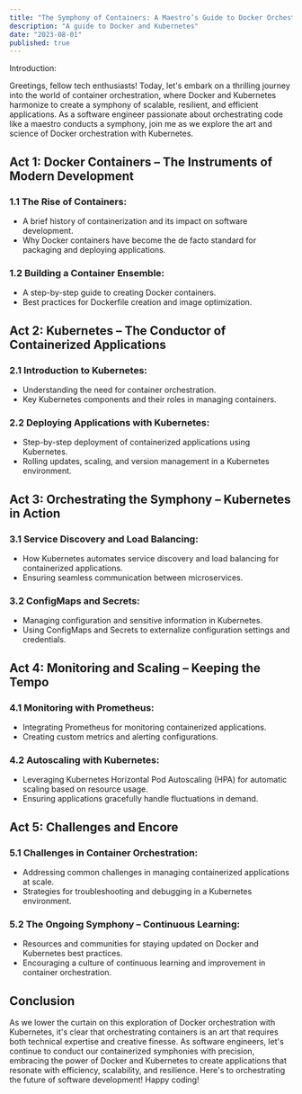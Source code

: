```yaml
---
title: "The Symphony of Containers: A Maestro’s Guide to Docker Orchestration with Kubernetes"
description: "A guide to Docker and Kubernetes"
date: "2023-08-01"
published: true
---
```


Introduction:

Greetings, fellow tech enthusiasts! Today, let's embark on a thrilling journey into the world of container orchestration, where Docker and Kubernetes harmonize to create a symphony of scalable, resilient, and efficient applications. As a software engineer passionate about orchestrating code like a maestro conducts a symphony, join me as we explore the art and science of Docker orchestration with Kubernetes.

## Act 1: Docker Containers – The Instruments of Modern Development

### 1.1 **The Rise of Containers:**

- A brief history of containerization and its impact on software development.
- Why Docker containers have become the de facto standard for packaging and deploying applications.

### 1.2 **Building a Container Ensemble:**

- A step-by-step guide to creating Docker containers.
- Best practices for Dockerfile creation and image optimization.

## Act 2: Kubernetes – The Conductor of Containerized Applications

### 2.1 **Introduction to Kubernetes:**

- Understanding the need for container orchestration.
- Key Kubernetes components and their roles in managing containers.

### 2.2 **Deploying Applications with Kubernetes:**

- Step-by-step deployment of containerized applications using Kubernetes.
- Rolling updates, scaling, and version management in a Kubernetes environment.

## Act 3: Orchestrating the Symphony – Kubernetes in Action

### 3.1 **Service Discovery and Load Balancing:**

- How Kubernetes automates service discovery and load balancing for containerized applications.
- Ensuring seamless communication between microservices.

### 3.2 **ConfigMaps and Secrets:**

- Managing configuration and sensitive information in Kubernetes.
- Using ConfigMaps and Secrets to externalize configuration settings and credentials.

## Act 4: Monitoring and Scaling – Keeping the Tempo

### 4.1 **Monitoring with Prometheus:**

- Integrating Prometheus for monitoring containerized applications.
- Creating custom metrics and alerting configurations.

### 4.2 **Autoscaling with Kubernetes:**

- Leveraging Kubernetes Horizontal Pod Autoscaling (HPA) for automatic scaling based on resource usage.
- Ensuring applications gracefully handle fluctuations in demand.

## Act 5: Challenges and Encore

### 5.1 **Challenges in Container Orchestration:**

- Addressing common challenges in managing containerized applications at scale.
- Strategies for troubleshooting and debugging in a Kubernetes environment.

### 5.2 **The Ongoing Symphony – Continuous Learning:**

- Resources and communities for staying updated on Docker and Kubernetes best practices.
- Encouraging a culture of continuous learning and improvement in container orchestration.

## Conclusion

As we lower the curtain on this exploration of Docker orchestration with Kubernetes, it's clear that orchestrating containers is an art that requires both technical expertise and creative finesse. As software engineers, let's continue to conduct our containerized symphonies with precision, embracing the power of Docker and Kubernetes to create applications that resonate with efficiency, scalability, and resilience. Here's to orchestrating the future of software development! Happy coding!
